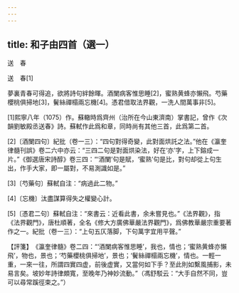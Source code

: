 ```yaml
---
---
---
```

title: 和子由四首（選一）
---




送　春

送　春[1]


夢裏青春可得追，欲將詩句絆餘暉。酒闌病客惟思睡[2]，蜜熟黄蜂亦懶飛。芍藥櫻桃俱掃地[3]，鬢絲禪榻兩忘機[4]。憑君借取法界觀，一洗人間萬事非[5]。

[1]熙寧八年（1075）作。蘇轍時爲齊州（治所在今山東濟南）掌書記，曾作《次韻劉敏殿丞送春》詩。蘇軾作此爲和章，同時尚有其他三首，此爲第二首。

[2]〔酒闌四句〕紀批（卷一三）：“四句對得奇變，此對面烘託之法。”他在《瀛奎律髓刊誤》卷二六中亦云：“三四二句是對面烘染法，好在‘亦’字，上下鎔成一片。”《御選唐宋詩醇》卷三四：“‘酒闌’句是賦，‘蜜熟’句是比，對句却從上句生出，作手大家，即一屬對，不易測識如是。”

[3]〔芍藥句〕蘇軾自注：“病過此二物。”

[4]〔忘機〕汰盡謀算得失之權變心計。

[5]〔憑君二句〕蘇軾自注：“來書云：近看此書，余未嘗見也。”《法界觀》，指《法界觀門》，唐杜順著，全名《修大方廣佛華嚴法界觀門》，爲佛教華嚴宗重要著作之一。紀批（卷一三）：“上句五仄落脚，下句萬字宜用平聲。”

【評箋】　《瀛奎律髓》卷二四：“‘酒闌病客惟思睡’，我也，情也；‘蜜熟黄蜂亦懶飛’，物也，景也；‘芍藥櫻桃俱掃地’，景也；‘鬢絲禪榻兩忘機’，情也。一輕一重，一來一往，所謂四實四虚，前後虚實，又當何如下手？至此則如繫風捕影，未易言矣。坡妙年詩律頗寬，至晚年乃神妙流動。”（馮舒駁云：“大手自然不同，豈可以尋常蹊徑束之。”）